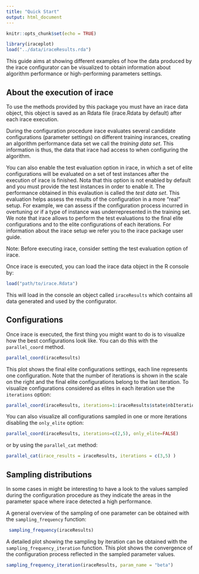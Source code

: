 ```yaml
---
title: "Quick Start"
output: html_document
---
```


```r
knitr::opts_chunk$set(echo = TRUE)
```


```r
library(iraceplot)
load("../data/iraceResults.rda")
```

This guide aims at showing different examples of how the data produced by the irace configurator
can be visualized to obtain information about algorithm performance or high-performing parameters 
settings.

## About the execution of irace

To use the methods provided by this package you must have an irace data object, 
this object is saved as an Rdata file (irace.Rdata by default) after each irace 
execution. 

During the configuration procedure irace evaluates several candidate configurations 
(parameter settings) on different training insrances, creating an algorithm performance 
data set we call the *training data set*. This information is thus, the data
that irace had access to when configuring the algorithm. 

You can also enable the test evaluation option in irace, in which a set of elite 
configurations will be evaluated on a set of test instances after the execution of 
irace is finished. Nota that this option is not enabled by default and you
must provide the test instances in order to enable it. The performance obtained 
in this evalaution is called the *test data set*. This evaluation helps assess
the results of the configuration in a more "real" setup. For example, we can assess 
if the configuration process incurred in overtuning or if a type of instance
was underrepresented in the training set. We note that irace allows to perform
the test evaluations to the final elite configurations and to the elite configurations
of each iterations. For information about the irace setup we refer you to the irace 
package user guide. 

Note: Before executing irace, consider setting the test evaluation option of irace. 

Once irace is executed, you can load the irace data object in the R console by:

```r
load("path/to/irace.Rdata")
```

This will load in the console an object called `iraceResults` which contains all data
generated and used by the configurator.

## Configurations

Once irace is executed, the first thing you might want to do is to visualize how the
best configurations look like. You can do this with the `parallel_coord` method.

```r
parallel_coord(iraceResults)
```

This plot shows the final elite configurations settings, each line represents one 
configuration. Note that the number of iterations is shown in the scale on the right
and the final elite configurations belong to the last iteration. To visualize 
configurations  considered as elites in each iteration use the `iterations` option:

```r
parallel_coord(iraceResults, iterations=1:iraceResults$state$nbIterations)
```

You can also visualize all configurations sampled in one or more iterations disabling the 
`only_elite` option:

```r
parallel_coord(iraceResults, iterations=c(2,5), only_elite=FALSE)
```

or by using the `parallel_cat` method:

```r
parallel_cat(irace_results = iraceResults, iterations = c(3,5) )
```

## Sampling distributions

In some cases in might be interesting to have a look to the values sampled during the 
configuration procedure as they indicate the areas in the parameter space where irace
detected a high performance.

A general overview of the sampling of one parameter can be obtained with the `sampling_frequency`
function:

```r
 sampling_frequency(iraceResults)
```

A detailed plot showing the sampling by iteration can be obtained with the `sampling_frequency_iteration`
function. This plot shows the convergence of the configuration process reflected in the sampled
parameter values.

```r
sampling_frequency_iteration(iraceResults, param_name = "beta")
```
